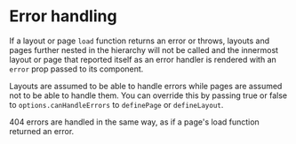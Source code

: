 
# Error handling

If a layout or page `load` function returns an error or throws, layouts and pages further nested in the hierarchy will not be called and the innermost layout or page that reported itself as an error handler is rendered with an `error` prop passed to its component.

Layouts are assumed to be able to handle errors while pages are assumed not to be able to handle them. You can override this by passing true or false to `options.canHandleErrors` to `definePage` or `defineLayout`.

404 errors are handled in the same way, as if a page's load function returned an error.


<SampleViewer code={errorExampleLayout} />
<SampleViewer url="/examples/error-handling" code={errorExamplePage} />
